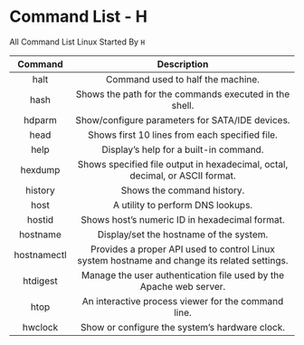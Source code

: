 # Command List - H

All Command List Linux Started By `H`

|   Command   |                                         Description                                          |
| :---------: | :------------------------------------------------------------------------------------------: |
|    halt     |                              Command used to half the machine.                               |
|    hash     |                    Shows the path for the commands executed in the shell.                    |
|   hdparm    |                       Show/configure parameters for SATA/IDE devices.                        |
|    head     |                        Shows first 10 lines from each specified file.                        |
|    help     |                            Display’s help for a built-in command.                            |
|   hexdump   |         Shows specified file output in hexadecimal, octal, decimal, or ASCII format.         |
|   history   |                                  Shows the command history.                                  |
|    host     |                              A utility to perform DNS lookups.                               |
|   hostid    |                        Shows host’s numeric ID in hexadecimal format.                        |
|  hostname   |                           Display/set the hostname of the system.                            |
| hostnamectl | Provides a proper API used to control Linux system hostname and change its related settings. |
|  htdigest   |              Manage the user authentication file used by the Apache web server.              |
|    htop     |                     An interactive process viewer for the command line.                      |
|   hwclock   |                        Show or configure the system’s hardware clock.                        |
